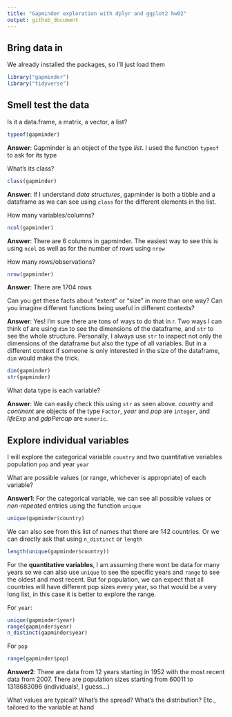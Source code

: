```yaml
---
title: "Gapminder exploration with dplyr and ggplot2 hw02"
output: github_document
---
```


## Bring data in

We already installed the packages, so I'll just load them
```r
library("gapminder")
library("tidyverse")
```

## Smell test the data

Is it a data.frame, a matrix, a vector, a list?
```r
typeof(gapminder)
```
**Answer**: Gapminder is an object of the type *list*. I used the function `typeof` to ask for its type

What’s its class?
```r
class(gapminder)
```
**Answer**: If I understand *data structures*, gapminder is both a tibble and a dataframe as we can see using `class` for the different elements in the list.

How many variables/columns?
```r
ncol(gapminder)
```
**Answer**: There are 6 columns in gapminder. The easiest way to see this is using `ncol` as well as for the number of rows using `nrow`

How many rows/observations?
```r
nrow(gapminder)
```
**Answer**: There are 1704 rows

Can you get these facts about “extent” or “size” in more than one way? Can you imagine different functions being useful in different contexts?

**Answer**: Yes! I'm sure there are tons of ways to do that in r. Two ways I can think of are using `dim` to see the dimensions of the dataframe, and `str` to see the whole structure.
Personally, I always use `str` to inspect not only the dimensions of the dataframe but also the type of all variables. But in a different context if someone is only interested in the size of the dataframe, `dim` would make the trick.
```r
dim(gapminder)
str(gapminder)
```

What data type is each variable?

**Answer**: We can easily check this using `str` as seen above. *country* and *continent* are objects of the type `Factor`, *year* and *pop* are `integer`, and *lifeExp* and *gdpPercap* are `numeric`.


## Explore individual variables
I will explore the categorical variable `country` and two quantitative variables population `pop` and year `year`

What are possible values (or range, whichever is appropriate) of each variable?

**Answer1**: For the categorical variable, we can see all possible values or *non-repeated* entries using the function `unique`

```r
unique(gapminder$country)
```

We can also see from this list of names that there are 142 countries. Or we can directly ask that using `n_distinct` or `length`
```r
length(unique(gapminder$country))
```

For the **quantitative variables**, I am assuming there wont be data for many years so we can also use `unique` to see the specific years and `range` to see the oldest and most recent. But for population, we can expect that all countries will have different pop sizes every year, so that would be a very long list, in this case it is better to explore the range.

For `year`:
```r
unique(gapminder$year)
range(gapminder$year)
n_distinct(gapminder$year)
```

For `pop`
```r
range(gapminder$pop)
```

**Answer2**: There are data from 12 years starting in 1952 with the most recent data from 2007.
There are population sizes starting from 60011 to 1318683096 (individuals!, I guess...)


What values are typical? What’s the spread? What’s the distribution? Etc., tailored to the variable at hand
